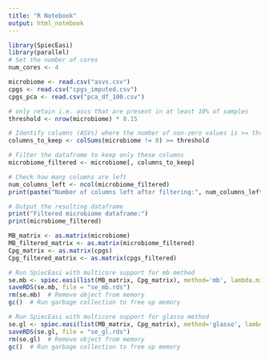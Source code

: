 ---
title: "R Notebook"
output: html_notebook
---


```{r}
library(SpiecEasi)
library(parallel)
# Set the number of cores
num_cores <- 4  
```

```{r}
microbiome <- read.csv("asvs.csv")
cpgs <- read.csv("cpgs_imputed.csv")
cpgs_pca <- read.csv("pca_df_100.csv")
```


```{r}
# only retain i.e. asvs that are present in at least 10% of samples
threshold <- nrow(microbiome) * 0.15

# Identify columns (ASVs) where the number of non-zero values is >= threshold
columns_to_keep <- colSums(microbiome != 0) >= threshold

# Filter the dataframe to keep only these columns
microbiome_filtered <- microbiome[, columns_to_keep]

# Check how many columns are left
num_columns_left <- ncol(microbiome_filtered)
print(paste("Number of columns left after filtering:", num_columns_left))

# Output the resulting dataframe
print("Filtered microbiome dataframe:")
print(microbiome_filtered)
```
```{r}
MB_matrix <- as.matrix(microbiome)
MB_filtered_matrix <- as.matrix(microbiome_filtered)
Cpg_matrix <- as.matrix(cpgs)
Cpg_filtered_matrix <- as.matrix(cpgs_filtered)
```

```{r}
# Run SpiecEasi with multicore support for mb method
se.mb <- spiec.easi(list(MB_matrix, Cpg_matrix), method='mb', lambda.min.ratio=1e-3, nlambda=20, pulsar.params=list(rep.num=50, ncores=num_cores))
saveRDS(se.mb, file = "se_mb.rds")    
rm(se.mb)  # Remove object from memory
gc()  # Run garbage collection to free up memory

# Run SpiecEasi with multicore support for glasso method
se.gl <- spiec.easi(list(MB_matrix, Cpg_matrix), method='glasso', lambda.min.ratio=1e-3, nlambda=20, pulsar.params=list(rep.num=50, ncores=num_cores))
saveRDS(se.gl, file = "se_gl.rds")
rm(se.gl)  # Remove object from memory
gc()  # Run garbage collection to free up memory
```


